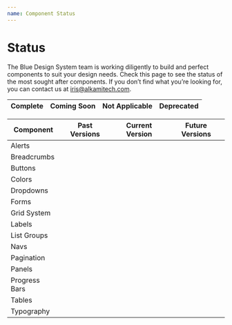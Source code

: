 ```yaml
---
name: Component Status
---
```



# Status

The Blue Design System team is working diligently to build and perfect components to suit your design needs. Check this page to see the status of the most sought after components. If you don’t find what you’re looking for, you can contact us at iris@alkamitech.com.

<Table>
  <thead>
    <tr>
      <th>Complete</th>
      <th>Coming Soon</th>
      <th>Not Applicable</th>
      <th>Deprecated</th>
    </tr>
  </thead>
</Table>

<Table striped bordered condensed hover>
  <thead>
    <tr>
      <th>Component</th>
      <th>Past Versions</th>
      <th>Current Version</th>
      <th>Future Versions</th>
    </tr>
  </thead>
  <tbody>
    <tr>
      <td>Alerts</td>
      <td />
      <td />
      <td />
    </tr>
    <tr>
      <td>Breadcrumbs</td>
      <td />
      <td />
      <td />
    </tr>
    <tr>
      <td>Buttons</td>
      <td />
      <td />
      <td />
    </tr>
    <tr>
      <td>Colors</td>
      <td />
      <td />
      <td />
    </tr>
    <tr>
      <td>Dropdowns</td>
      <td />
      <td />
      <td />
    </tr>
    <tr>
      <td>Forms</td>
      <td />
      <td />
      <td />
    </tr>
    <tr>
      <td>Grid System</td>
      <td />
      <td />
      <td />
    </tr>
    <tr>
      <td>Labels</td>
      <td />
      <td />
      <td />
    </tr>
    <tr>
      <td>List Groups</td>
      <td />
      <td />
      <td />
    </tr>
    <tr>
      <td>Navs</td>
      <td />
      <td />
      <td />
    </tr>
    <tr>
      <td>Pagination</td>
      <td />
      <td />
      <td />
    </tr>
    <tr>
      <td>Panels</td>
      <td />
      <td />
      <td />
    </tr>
    <tr>
      <td>Progress Bars</td>
      <td />
      <td />
      <td />
    </tr>
    <tr>
      <td>Tables</td>
      <td />
      <td />
      <td />
    </tr>
    <tr>
      <td>Typography</td>
      <td />
      <td />
      <td />
    </tr>

  </tbody>
</Table>
